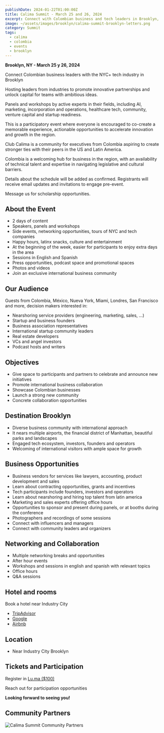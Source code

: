 ```yaml
---
publishDate: 2024-01-22T01:00:00Z
title: Calima Summit - March 25 and 26, 2024
excerpt: Connect with Colombian business and tech leaders in Brooklyn, NY
image: ~/assets/images/brooklyn/calima-summit-brooklyn-letters.png
category: Summit
tags:
  - calima
  - colombia
  - events
  - brooklyn
---
```


**Brooklyn, NY - March 25 y 26, 2024**

Connect Colombian business leaders with the NYC+ tech industry in Brooklyn

Hosting leaders from industries to promote innovative partnerships and
unlock capital for teams with ambitious ideas.

​Panels and workshops by active experts in their fields, including AI,
marketing, incorporation and operations, healthcare tech, community, venture
capital and startup readiness.

​This is a participatory event where everyone is encouraged to co-create a
memorable experience, actionable opportunities to accelerate innovation and
growth in the region.

​Club Calima is a community for executives from Colombia aspiring to create
stronger ties with their peers in the US and Latin America.

​Colombia is a welcoming hub for business in the region, with an availability of
technical talent and expertise in navigating legislative and cultural barriers.

​Details about the schedule will be added as confirmed.
Registrants will receive email updates and invitations to engage pre-event.

​Message us for scholarship opportunities.

## About the Event

- 2 days of content
- Speakers, panels and workshops
- Side events, networking opportunities, tours of NYC and tech companies
- Happy hours, latinx snacks, culture and entertainment
- At the beginning of the week, easier for participants to enjoy extra days in the area
- Sessions in English and Spanish
- Press opportunities, podcast space and promotional spaces
- Photos and videos
- Join an exclusive international business community

## Our Audience

Guests from Colombia, México, Nueva York, Miami, Londres, San Francisco and more, decision makers interested in:

- Nearshoring service providers (engineering, marketing, sales, …)
- Startup and business founders
- Business association representatives
- International startup community leaders
- Real estate developers
- VCs and angel investors
- Podcast hosts and writers

## Objectives

- Give space to participants and partners to celebrate and announce new initiatives
- Promote international business collaboration
- Showcase Colombian businesses
- Launch a strong new community
- Concrete collaboration opportunities

## Destination Brooklyn

- Diverse business community with international approach
- It nears multiple airports, the financial district of Manhattan, beautiful parks and landscapes
- Engaged tech ecosystem, investors, founders and operators
- Welcoming of international visitors with ample space for growth


## Business Opportunities
- Business vendors for services like lawyers, accounting, product development and sales
- Learn about contracting opportunities, grants and incentives
- Tech participants include founders, investors and operators
- Learn about nearshoring and hiring top talent from latin america
- Marketing and sales experts offering office hours
- Opportunities to sponsor and present during panels, or at booths during the conference
- Photographers and recordings of some sessions
- Connect with influencers and managers
- Connect with community leaders and organizers

## Networking and Collaboration
- Multiple networking breaks and opportunities
- After hour events
- Workshops and sessions in english and spanish with relevant topics
- Office hours
- Q&A sessions

## Hotel and rooms

Book a hotel near Industry City
- [TripAdvisor](https://www.tripadvisor.com/HotelsNear-g60827-d12704878-Industry_City-Brooklyn_New_York.html)
- [Google](https://www.google.com/search?q=hotels+near+industry+city++march+24+-+26)
- [Airbnb](https://www.airbnb.com/brooklyn-ny/stays)

## Location

- Near Industry City Brooklyn

## Tickets and Participation

Register in [Lu.ma ($100)](https://lu.ma/calimajc2024)

Reach out for participation opportunities

**Looking forward to seeing you!**

## Community Partners

![Calima Summit Community Partners](~/assets/images/brooklyn/brooklyn-summit-calima-sponsors.png)
